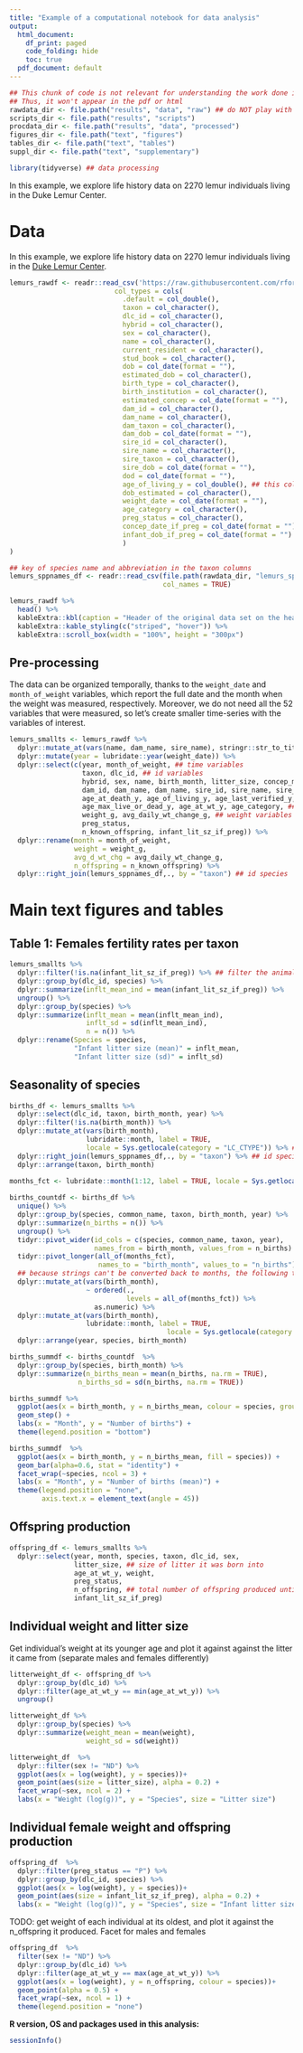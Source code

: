 ```yaml
---
title: "Example of a computational notebook for data analysis"
output:
  html_document:
    df_print: paged
    code_folding: hide
    toc: true
  pdf_document: default
---
```


```r
## This chunk of code is not relevant for understanding the work done in this document.
## Thus, it won't appear in the pdf or html 
rawdata_dir <- file.path("results", "data", "raw") ## do NOT play with stuff in raw_data. That is your back-up
scripts_dir <- file.path("results", "scripts")
procdata_dir <- file.path("results", "data", "processed")
figures_dir <- file.path("text", "figures")
tables_dir <- file.path("text", "tables")
suppl_dir <- file.path("text", "supplementary")
```

```r
library(tidyverse) ## data processing
```
In this example, we explore life history data on 2270 lemur individuals living in the Duke Lemur Center. 

# Data

In this example, we explore life history data on 2270 lemur individuals living in the [Duke Lemur Center](https://github.com/rfordatascience/tidytuesday/blob/master/data/2021/2021-08-24/readme.md).

```r
lemurs_rawdf <- readr::read_csv('https://raw.githubusercontent.com/rfordatascience/tidytuesday/master/data/2021/2021-08-24/lemur_data.csv',
                          col_types = cols(
                            .default = col_double(),
                            taxon = col_character(),
                            dlc_id = col_character(),
                            hybrid = col_character(),
                            sex = col_character(),
                            name = col_character(),
                            current_resident = col_character(),
                            stud_book = col_character(),
                            dob = col_date(format = ""),
                            estimated_dob = col_character(),
                            birth_type = col_character(),
                            birth_institution = col_character(),
                            estimated_concep = col_date(format = ""),
                            dam_id = col_character(),
                            dam_name = col_character(),
                            dam_taxon = col_character(),
                            dam_dob = col_date(format = ""),
                            sire_id = col_character(),
                            sire_name = col_character(),
                            sire_taxon = col_character(),
                            sire_dob = col_date(format = ""),
                            dod = col_date(format = ""),
                            age_of_living_y = col_double(), ## this column is typed wrong (as character) by default
                            dob_estimated = col_character(),
                            weight_date = col_date(format = ""),
                            age_category = col_character(),
                            preg_status = col_character(),
                            concep_date_if_preg = col_date(format = ""),
                            infant_dob_if_preg = col_date(format = "")
                            )
)

## key of species name and abbreviation in the taxon columns
lemurs_sppnames_df <- readr::read_csv(file.path(rawdata_dir, "lemurs_sppnames.csv"), 
                                      col_names = TRUE)

lemurs_rawdf %>%
  head() %>%
  kableExtra::kbl(caption = "Header of the original data set on the health, reproduction, and social dynamics of lemurs housed at the Duke Lemur Center, in North Carolina, USA.")%>%
  kableExtra::kable_styling(c("striped", "hover")) %>%
  kableExtra::scroll_box(width = "100%", height = "300px")
```

## Pre-processing

The data can be organized temporally, thanks to the `weight_date` and `month_of_weight` variables, which report the full date and the month when the weight was measured, respectively. 
Moreover, we do not need all the 52 variables that were measured, so let's create smaller time-series with the variables of interest.
```r
lemurs_smallts <- lemurs_rawdf %>%
  dplyr::mutate_at(vars(name, dam_name, sire_name), stringr::str_to_title) %>%
  dplyr::mutate(year = lubridate::year(weight_date)) %>%
  dplyr::select(c(year, month_of_weight, ## time variables
                  taxon, dlc_id, ## id variables
                  hybrid, sex, name, birth_month, litter_size, concep_month, ## birth variables
                  dam_id, dam_name, dam_name, sire_id, sire_name, sire_taxon, ## parental history variables
                  age_at_death_y, age_of_living_y, age_last_verified_y, 
                  age_max_live_or_dead_y, age_at_wt_y, age_category, ## age variables
                  weight_g, avg_daily_wt_change_g, ## weight variables
                  preg_status, 
                  n_known_offspring, infant_lit_sz_if_preg)) %>%
  dplyr::rename(month = month_of_weight,
                weight = weight_g,
                avg_d_wt_chg = avg_daily_wt_change_g,
                n_offspring = n_known_offspring) %>%
  dplyr::right_join(lemurs_sppnames_df,., by = "taxon") ## id species
```

# Main text figures and tables

## Table 1: Females fertility rates per taxon

```r
lemurs_smallts %>%
  dplyr::filter(!is.na(infant_lit_sz_if_preg)) %>% ## filter the animals for which this information was available
  dplyr::group_by(dlc_id, species) %>%
  dplyr::summarize(inflt_mean_ind = mean(infant_lit_sz_if_preg)) %>%
  ungroup() %>%
  dplyr::group_by(species) %>%
  dplyr::summarize(inflt_mean = mean(inflt_mean_ind),
                   inflt_sd = sd(inflt_mean_ind),
                   n = n()) %>%
  dplyr::rename(Species = species,
                "Infant litter size (mean)" = inflt_mean,
                "Infant litter size (sd)" = inflt_sd)
```

## Seasonality of species
```r
births_df <- lemurs_smallts %>%
  dplyr::select(dlc_id, taxon, birth_month, year) %>%
  dplyr::filter(!is.na(birth_month)) %>%
  dplyr::mutate_at(vars(birth_month), 
                   lubridate::month, label = TRUE, 
                   locale = Sys.getlocale(category = "LC_CTYPE")) %>% ## id months
  dplyr::right_join(lemurs_sppnames_df,., by = "taxon") %>% ## id species
  dplyr::arrange(taxon, birth_month) 
 
months_fct <- lubridate::month(1:12, label = TRUE, locale = Sys.getlocale(category = "LC_CTYPE"))

births_countdf <- births_df %>%
  unique() %>%
  dplyr::group_by(species, common_name, taxon, birth_month, year) %>%
  dplyr::summarize(n_births = n()) %>%
  ungroup() %>%
  tidyr::pivot_wider(id_cols = c(species, common_name, taxon, year), 
                     names_from = birth_month, values_from = n_births) %>%
  tidyr::pivot_longer(all_of(months_fct), 
                      names_to = "birth_month", values_to = "n_births")%>%
  ## because strings can't be converted back to months, the following turns out quite cumbersome
  dplyr::mutate_at(vars(birth_month), 
                   ~ ordered(.,
                             levels = all_of(months_fct)) %>%
                     as.numeric) %>%
  dplyr::mutate_at(vars(birth_month), 
                   lubridate::month, label = TRUE,
                                       locale = Sys.getlocale(category = "LC_CTYPE")) %>%
  dplyr::arrange(year, species, birth_month) 

births_summdf <- births_countdf  %>%
  dplyr::group_by(species, birth_month) %>%
  dplyr::summarize(n_births_mean = mean(n_births, na.rm = TRUE),
                 n_births_sd = sd(n_births, na.rm = TRUE))
```

```r
births_summdf %>%
  ggplot(aes(x = birth_month, y = n_births_mean, colour = species, group = species)) +
  geom_step() +
  labs(x = "Month", y = "Number of births") +
  theme(legend.position = "bottom")
```

```r
births_summdf  %>%
  ggplot(aes(x = birth_month, y = n_births_mean, fill = species)) +
  geom_bar(alpha=0.6, stat = "identity") + 
  facet_wrap(~species, ncol = 3) +
  labs(x = "Month", y = "Number of births (mean)") +
  theme(legend.position = "none", 
        axis.text.x = element_text(angle = 45))
```

## Offspring production
```r
offspring_df <- lemurs_smallts %>%
  dplyr::select(year, month, species, taxon, dlc_id, sex,
                litter_size, ## size of litter it was born into
                age_at_wt_y, weight, 
                preg_status, 
                n_offspring, ## total number of offspring produced until that day
                infant_lit_sz_if_preg)
```

## Individual weight and litter size
Get individual's weight at its younger age and plot it against against the litter it came from (separate males and females differently)
```r
litterweight_df <- offspring_df %>%
  dplyr::group_by(dlc_id) %>%
  dplyr::filter(age_at_wt_y == min(age_at_wt_y)) %>%
  ungroup()

litterweight_df %>%
  dplyr::group_by(species) %>%
  dplyr::summarize(weight_mean = mean(weight),
                   weight_sd = sd(weight))
```

```r
litterweight_df  %>%
  dplyr::filter(sex != "ND") %>%
  ggplot(aes(x = log(weight), y = species))+
  geom_point(aes(size = litter_size), alpha = 0.2) +
  facet_wrap(~sex, ncol = 2) +
  labs(x = "Weight (log(g))", y = "Species", size = "Litter size")
```

## Individual female weight and offspring production
```r
offspring_df  %>%
  dplyr::filter(preg_status == "P") %>%
  dplyr::group_by(dlc_id, species) %>%
  ggplot(aes(x = log(weight), y = species))+
  geom_point(aes(size = infant_lit_sz_if_preg), alpha = 0.2) +
  labs(x = "Weight (log(g))", y = "Species", size = "Infant litter size")
```

TODO: get weight of each individual at its oldest, and plot it against the n_offspring it produced. Facet for males and females
```r
offspring_df  %>%
  filter(sex != "ND") %>%
  dplyr::group_by(dlc_id) %>%
  dplyr::filter(age_at_wt_y == max(age_at_wt_y)) %>%
  ggplot(aes(x = log(weight), y = n_offspring, colour = species))+
  geom_point(alpha = 0.5) +
  facet_wrap(~sex, ncol = 1) +
  theme(legend.position = "none")
```


**R version, OS and packages used in this analysis:**
<!-- Leave this so people know the software they need to reproduce your work. -->
```r
sessionInfo()
```